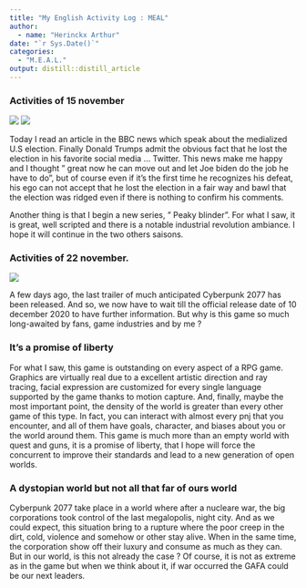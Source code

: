 ```yaml
---
title: "My English Activity Log : MEAL"
author:
  - name: "Herinckx Arthur" 
date: "`r Sys.Date()`"
categories:
  - "M.E.A.L."
output: distill::distill_article
---
```

### Activities of 15 november 

![](images/images.jpg) 
![](images/Trump Biden.webp)

Today I read an article in the BBC news which speak about the medialized U.S election. Finally Donald Trumps admit the obvious fact that he lost the election in his favorite social media ... Twitter. This news make me happy and I thought " great now he can move out and let Joe biden do the job he have to do", but of course even if it's the first time he recognizes his defeat, his ego can not accept that he lost the election in a fair way and bawl that the election was ridged even if there is nothing to confirm his comments. 

Another thing is that I begin a new series, " Peaky blinder". For what I saw, it is great, well scripted and there is a notable industrial revolution ambiance. I hope it will continue in the two others saisons. 

### Activities of 22 november.

![](images/cyberpunk.jpg)

A few days ago, the last trailer of much anticipated Cyberpunk 2077 has been released. And so, we now have to wait till the official release date of 10 december 2020 to have further information. But why is this game so much long-awaited by fans, game industries and by me ? 

### It's a promise of liberty

For what I saw, this game is outstanding on every aspect of a RPG game. Graphics are virtually real due to a excellent artistic direction and ray tracing, facial expression are customized for every single language supported by the game thanks to motion capture. And, finally, maybe the most important point, the density of the world is greater than every other game of this type. In fact, you can interact with almost every pnj that you encounter, and all of them have goals, character, and biases about you or the world around them. This game is much more than an empty world with quest and guns, it is a promise of liberty, that I hope will force the concurrent to improve their standards and lead to a new generation of open worlds.

### A dystopian world but not all that far of ours world

Cyberpunk 2077 take place in a world where after a nucleare war, the big corporations took control of the last megalopolis, night city. And as we could expect, this situation bring to a rupture where the poor creep in the dirt, cold, violence and somehow or other stay alive. When in the same time, the corporation show off their luxury and consume as much as they can. But in our world, is this not already the case ? Of course, it is not as extreme as in the game but when we think about it, if war occurred the GAFA could be our next leaders.


